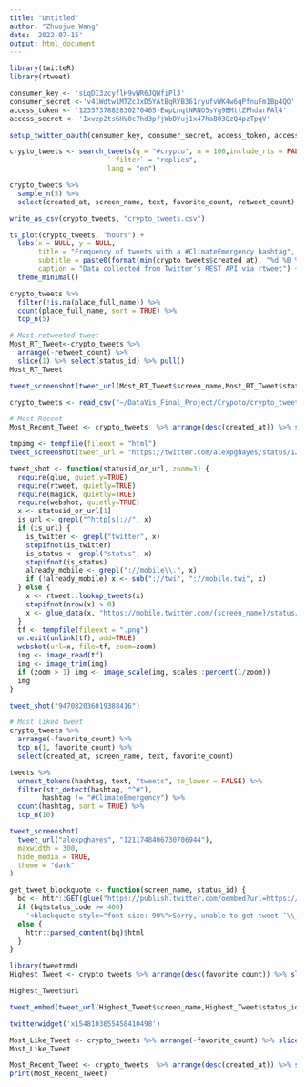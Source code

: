```yaml
---
title: "Untitled"
author: "Zhuojue Wang"
date: '2022-07-15'
output: html_document
---
```

```r
library(twitteR)
library(rtweet)
```

```r
consumer_key <- 'sLqDI3zcyflH9vWR6JQWfiPlJ'
consumer_secret <-'v41Wdtw1MTZc3xD5YAtBqRYB361ryufvWK4w6qPfnuFm1Bp4QO'
access_token <- '1235737882830270465-EwpLnqtNRNO5sYg9BMttZFhdarFAl4'
access_secret <- 'Ixvzp2ts6HV0c7hd3pfjWbDYuj1x47haB03QzQ4pzTpqV'

setup_twitter_oauth(consumer_key, consumer_secret, access_token, access_secret)
```
```r
crypto_tweets <- search_tweets(q = "#crypto", n = 100,include_rts = FALSE,
                        `-filter` = "replies",
                        lang = "en")
```
```r
crypto_tweets %>% 
  sample_n(5) %>%
  select(created_at, screen_name, text, favorite_count, retweet_count)
```
```r
write_as_csv(crypto_tweets, "crypto_tweets.csv")
```

```r
ts_plot(crypto_tweets, "hours") +
  labs(x = NULL, y = NULL,
       title = "Frequency of tweets with a #ClimateEmergency hashtag",
       subtitle = paste0(format(min(crypto_tweets$created_at), "%d %B %Y"), " to ", format(max(crypto_tweets$created_at),"%d %B %Y")),
       caption = "Data collected from Twitter's REST API via rtweet") +
  theme_minimal()
```
```r
crypto_tweets %>% 
  filter(!is.na(place_full_name)) %>% 
  count(place_full_name, sort = TRUE) %>% 
  top_n(5)
```
```r
# Most retweeted tweet
Most_RT_Tweet<-crypto_tweets %>% 
  arrange(-retweet_count) %>%
  slice(1) %>% select(status_id) %>% pull()
Most_RT_Tweet
```
```r
tweet_screenshot(tweet_url(Most_RT_Tweet$screen_name,Most_RT_Tweet$status_id))
```
```r
crypto_tweets <- read_csv("~/DataVis_Final_Project/Crypoto/crypto_tweets.csv")
```

```r
# Most Recent
Most_Recent_Tweet <- crypto_tweets  %>% arrange(desc(created_at)) %>% select(url) %>% slice(1) %>% pmap(get_tweet_blockquote) %>% .[[1]] %>% HTML()
```
```r
tmpimg <- tempfile(fileext = "html")
tweet_screenshot(tweet_url = "https://twitter.com/alexpghayes/status/1211748406730706944",file = tmpimg)
```
```r
tweet_shot <- function(statusid_or_url, zoom=3) {
  require(glue, quietly=TRUE)
  require(rtweet, quietly=TRUE)
  require(magick, quietly=TRUE)
  require(webshot, quietly=TRUE)
  x <- statusid_or_url[1]
  is_url <- grepl("^http[s]://", x)
  if (is_url) {
    is_twitter <- grepl("twitter", x)
    stopifnot(is_twitter)
    is_status <- grepl("status", x)
    stopifnot(is_status)
    already_mobile <- grepl("://mobile\\.", x)
    if (!already_mobile) x <- sub("://twi", "://mobile.twi", x)
  } else {
    x <- rtweet::lookup_tweets(x)
    stopifnot(nrow(x) > 0)
    x <- glue_data(x, "https://mobile.twitter.com/{screen_name}/status/{status_id}")
  }
  tf <- tempfile(fileext = ".png")
  on.exit(unlink(tf), add=TRUE)
  webshot(url=x, file=tf, zoom=zoom)
  img <- image_read(tf)
  img <- image_trim(img)
  if (zoom > 1) img <- image_scale(img, scales::percent(1/zoom))
  img
}
```


```r
tweet_shot("947082036019388416")
```




```r
# Most liked tweet
crypto_tweets %>% 
  arrange(-favorite_count) %>%
  top_n(1, favorite_count) %>% 
  select(created_at, screen_name, text, favorite_count)
```


```r
tweets %>% 
  unnest_tokens(hashtag, text, "tweets", to_lower = FALSE) %>%
  filter(str_detect(hashtag, "^#"),
        hashtag != "#ClimateEmergency") %>%
  count(hashtag, sort = TRUE) %>%
  top_n(10)
```
```r
tweet_screenshot(
  tweet_url("alexpghayes", "1211748406730706944"),
  maxwidth = 300,
  hide_media = TRUE,
  theme = "dark"
)
```


```r
get_tweet_blockquote <- function(screen_name, status_id) {
  bq <- httr::GET(glue("https://publish.twitter.com/oembed?url=https://twitter.com/{screen_name}/status/{status_id}?omit_script=true"))
  if (bq$status_code >= 400)
    '<blockquote style="font-size: 90%">Sorry, unable to get tweet ¯\\_(ツ)_/¯</blockquote>'
  else {
    httr::parsed_content(bq)$html
  }
}
```

```r
library(tweetrmd)
Highest_Tweet <- crypto_tweets %>% arrange(desc(favorite_count)) %>% slice(1) 
```
```r
Highest_Tweet$url
```




```r
tweet_embed(tweet_url(Highest_Tweet$screen_name,Highest_Tweet$status_id))
```

```r
twitterwidget('x1548103655458410498')
```

```r
Most_Like_Tweet <- crypto_tweets %>% arrange(-favorite_count) %>% slice(1)
Most_Like_Tweet
```

```r
Most_Recent_Tweet <- crypto_tweets  %>% arrange(desc(created_at)) %>% slice(1) %>% select(status_id) %>% pull()
print(Most_Recent_Tweet)
```



